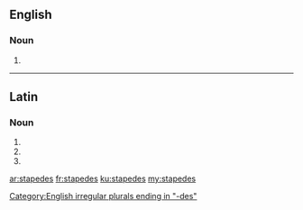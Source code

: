 ==English==

===Noun===
{{head|en|plural}}

# {{plural of|stapes|lang=en}}

[[Category:English irregular plurals ending in "-des"]]

----

==Latin==

===Noun===
{{la-noun-form|stapedēs}}

# {{inflection of|stapēs||nom|p|lang=la}}
# {{inflection of|stapēs||acc|p|lang=la}}
# {{inflection of|stapēs||voc|p|lang=la}}

[[ar:stapedes]]
[[fr:stapedes]]
[[ku:stapedes]]
[[my:stapedes]]